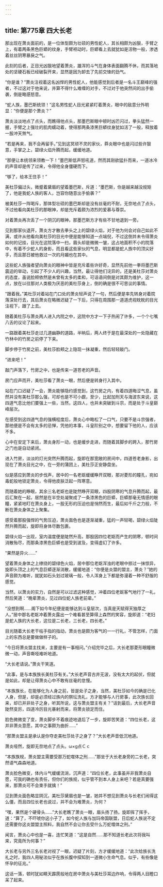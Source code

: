 ```yaml
---
---
---
```

title: 第775章 四大长老
---



那出现在萧炎面前的，是一位体型颇为壮硕的男性蛇人，其长相颇为凶狠，手臂之上，有着两条黑色巨蟒的纹身，手臂袒动时，巨蟒看上去就犹如是活物一般，渗透着丝丝阴寒暴戾之气。

此刻的后者，正目光凶狠地望着萧炎，雄浑的斗气在身体表面翻腾不休，而其落地处的坚硬石板已经破裂开来，显然是因为卸去了先前交锋的劲气。

“你是谁？”萧炎注视着这名凶悍的男性蛇人，他能感觉到后者是一名斗王巅峰的强者，不过这对于他来说，并算不得什么难缠的对手，不过对于他突然间的出手偷袭，倒是略感怒意。

“蛇人族，墨巴斯统领！”这名男性蛇人目光紧紧盯着萧炎，眼中的敌意分外明显：“你便是那个萧炎？”

萧炎淡淡地点了点头，而瞧得他点头，那墨巴斯眼中顿时凶芒闪过，拳头猛然一握，手臂之上强壮的肌肉蠕动着，使得那两条漆黑巨蟒纹身犹如活了一般，释放着一股冲天煞气。

“若是再来，我不会再留手。”见到这冥顽不灵的家伙，莽炎眼中也是闪过些许狠意，手掌之上，碧绿火焰升腾而起，缓缓地道。

“那便让本统领来领教一下！”墨巴斯低声怒吼道，然而其刚欲猛扑而来，一道冰冷的声音却是传了过来，令得他全身僵硬而下。

“够了，给本王住手！”

美杜莎偏过头，微蹙着黛眉的望着墨巴斯，斥道：“墨巴斯，你是越来越没规矩了，他是我蛇人族的客人，岂容你随意出手偷袭？”

被美杜莎一阵喝斥，那体型壮硕的墨巴斯却是没有丝毫的不耐，无奈地点了点头，不过他看向美杜莎的那眼神，却是充斥着颇为浓烈的爱慕与尊崇。

对着萧炎再次丢了一个阴沉的眼神，那墨巴斯方才有些不甘地退到一旁。

见到那家伙退开，萧炎方才散去拳头之上的碧绿火焰，对于他为何会对自己如此不满，或许从他看向美杜莎的目光中便是能够知道一点端倪，不过这倒并未令得萧炎如何的记挂，目光在这院落中一扫，眉头却是微微一皱，这占地面积不小的院落中，有着不少蛇人的身影，而且看这些家伙的气息，明显都是蛇人族中的顶尖好手，而且那日被他救过一次的月媚也在其中。

这些蛇人族强者望向萧炎的眼神中皆是充斥着些许好奇，显然先前他一拳将墨巴斯震迫的举动，引起了不少人的兴趣，当然，最让得他们诧异的，还是美杜莎对萧炎的态度，虽说脸颊依然是未曾有太多的柔和，可话语间倒是对其颇为维护，这一点，放在以往那对人类极为厌恶的美杜莎身上，倒的确是很不可思议的事情。

“跟着我。”美杜莎对着站在门口处的萧炎轻声说了一句，然后便是率先转身对着院落深处行去，其后萧炎在略微迟疑了一下后，只得在周围那一道道虎视眈眈的目光注视下，跟了上去。

随着美杜莎与萧炎两人进入内院之中，这院中方才一下子热闹了许多，一个个七嘴八舌的议论了起来。

一路跟着美杜莎走过几道幽静的道路，半晌后，两人终于是在最深处的一处隐藏在竹林中的竹房之前停了下来。

脚步停于竹房之前，美杜莎脸颊之上隐现一抹凝重，然后轻轻敲门。

“进来吧！”

敲门声落下，竹房之中，也是传来一道苍老的声音。

房门应声而开，美杜莎看了萧炎一眼，然后便是转身行入其中。

站在门口迟疑了一会，萧炎能够隐约感觉到，这竹房之内，有着四道晦涩气息，虽然并没有美杜莎那么强，可却也是不可小觑，至少，比起加刑天与海波东来说，这四道气息比他们要强上一些，当然，这四人，也并未突破到斗宗，而是处于斗皇巅峰层次。

在感受到这四道气息的强横程度后，萧炎心中略松了一口气，只要不是斗宗强者，那他便是不会有太多的忌惮，凭他的本事，斗皇阶别之中，想要留下他的人，应该不多。

心中在安定下来后，萧炎身形一动，也是缓步走进，而随着其脚步的跨入，那竹房之门也是自动紧闭。

进入竹房，淡淡的灯光突然升腾而起，旋即在那宽敞的房间中，四道苍老身影，出现在了萧炎目光之中，在一旁的蒲团上，美杜莎正安静盘坐。

似是感应到萧炎的步伐声，居中的一名老妪缓缓睁开双眼，那对菱形的瞳孔，宛如毒蛇般地锁定萧炎，令得他皮肤泛起一阵寒意。

而随着她的睁眼，其余三名老妪也是陡然睁开双眼，四股阴寒的气息升腾而起，最后汇聚在一起，居然是在半空处凝聚成了一条漆黑色的巨蟒，巨蟒那毫无情感的眼瞳，紧紧地盯在萧炎身上，一股无形的压迫也是悄然而生，最后如千斤之力般，不断在萧炎身体之上聚集。

感受着那股强悍的气势压迫，萧炎面色也是逐渐凝重，猛的一声轻喝，碧绿火焰陡然升腾而起，旋即将身体尽数包裹。

碧绿火焰一出现，室内温度便是陡然升高，那股因四位老妪而产生的阴寒，顿时间消散殆尽，而那条漆黑色巨蟒也是受到波及，变得虚幻了许多。

“果然是异火……”

望着萧炎身体之上缭绕的碧绿色火焰，居中那位老妪浑浊的老眼中掠过一抹惊异，旋即头顶之上的气息巨蟒逐渐消散，缓缓地道：“你便是炎盟的盟主，萧炎？”她的声音颇为难听，就犹如石头划过玻璃一般，令人浑身上下都是弥漫着一种不舒服的感觉。

当然，以萧炎的实力，自然是可以过滤这种感觉，冲着四位老妪客气地行了一礼，然后笑道：“晚辈萧炎，见过四位蛇人族老前辈。”

“没想到啊……阁下如今年纪便是能够达到斗皇层次，当真是天赋得天独厚之人。”居中那名老妪冲着萧炎露出一个难看甚至算得上森然的笑容，旋即道：“老妇是蛇人族的大长老，这位是二长老，三长老，四长老。”

目光随着大长老干枯手指的指动，萧炎也是颇为客气的一一行礼，不管怎样，门面上的东西总是要做做样子的。

“今日将萧炎盟主找来，主要是有一事相问。”介绍完毕之后，大长老那菱形眼瞳微微一动，声音嘶哑难听地道。

“大长老请说。”萧炎干笑道。

“此事，是与本族族长美杜莎有关。”大长老声音古井无波，没有太大的起伏，但就是如此，却是让得萧炎心中不敢有丝毫的怠慢。

“本族族长，在能够化为人身之前，皆是处子之身，当然，美杜莎如今的确是已化人身，但是，却是必须经过族内的祭坛洗礼，方才能够与人行房事，此次族长回来，却已并非处子之身，听其所说，这与萧炎盟主有关？”话到最后，大长老声音陡然变厉，四道冷厉目光暴射而来，将萧炎锁定而住。

脸色微微变了变，萧炎脚步不着痕迹地退后了一步，旋即苦笑道：“四位长老，这并非萧炎意愿，其中之事颇为曲折……”

“那萧炎盟主是承认是你夺走美杜莎处子之身了？”大长老声音低沉地道。

萧炎哑然，旋即无奈地点了点头。ω×ɡ点Ｃｃ

“本族族规，萧炎盟主需要受那万蛇噬体之刑……”那坐于大长老身旁的二长老，突然语气森森地道。

萧炎脸色微变，体内斗气缓缓流淌，沉声道：“四位长老，此事虽并非我萧炎自愿，可我的确也有责任，但你们的族规，似乎管不到本人身上来吧？若是真要强来，那萧炎可不会束手就擒！”

见到萧炎面色略显阴沉，美杜莎黛眉也是一皱，她并不想见到萧炎与长老们闹得这么僵，而且四位长老也说过，并不会为难萧炎，为何？

“嘿，果然是个硬骨头……”大长老瞧了萧炎一眼，眉头扬了扬，旋即挥了挥手，道：“算了，不吓唬你这小子了，如今蛇人族与加玛帝国联盟，日后蛇人族说不定还需要你这炎盟盟主照料，我自然不会让你去受什么万蛇噬体之刑。”

闻言，萧炎心中也是一喜，连忙笑道：“这是自然……那不知道长老此次将我叫来，究竟所为何事？”

大长老与另外三名长老对视了一眼，迟疑了片刻，方才缓缓地道：“此次给族长洗礼之时，我四人用秘法似乎在族长腹中探知到一道微小生命气息。似乎，有些像是怀孕的征兆。”

这话一落，顿时犹如睛天霹雳般地在房中萧炎与美杜莎耳边炸响，令得两人目瞪口呆了起来。